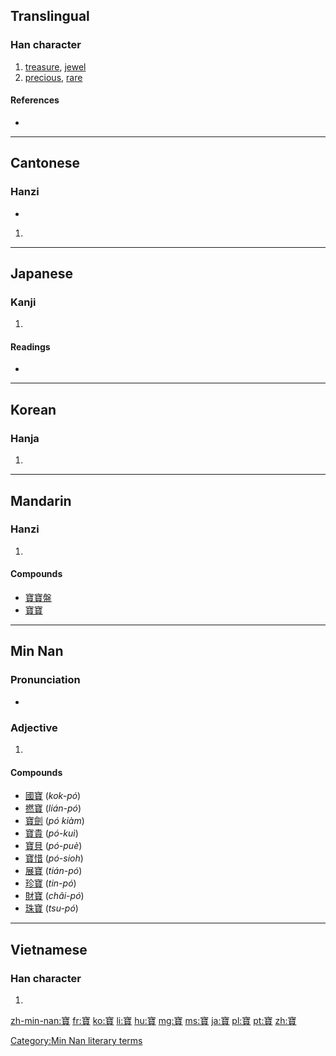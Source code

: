 {{also|宝|寳}}
==Translingual==

===Han character===
{{Han char|rn=40|rad=宀|as=17|sn=20|four=30806|canj=JMUC|ids=⿱宀⿱珤貝}}

# [[treasure]], [[jewel]]
# [[precious]], [[rare]]

====References====
* {{Han ref|kx=0293.120|dkj=07376|dj=0579.320|hdz=20958.030|uh=5BF6|ud=23542|bh=C45F|bd=50271}}

----

==Cantonese==

===Hanzi===
{{yue-hanzi|jyut=[[bou2]]|y=bou2|sim=宝}}

* {{defn|lang=yue|sort=宀17}}

# {{defn|yue}}

----

==Japanese==

===Kanji===
{{ja-kanji|grade=|rs=宀17}}

# {{defn|lang=ja|sort=宀17}}

====Readings====
* {{ja-readings|kanyoon=[[ほ]] (ho)|goon=[[ほう]] (hō)|kanon=[[ほう]] (hō)|kun=[[たから]] (takara)}}

----

==Korean==

===Hanja===
{{ko-hanja|hangeul=보|rv=bo|mr=po}}

# {{defn|lang=ko|sort=宀17}}

----

==Mandarin==

===Hanzi===
{{cmn-hanzi|sim=宝|pin=[[bǎo]] ([[bao3]])|wg=pao<sup>3</sup>}}

# {{defn|lang=cmn|sort=宀17}}

====Compounds====
* [[寶寶盤]]
* [[寶寶]]

----

==Min Nan==

===Pronunciation===
* {{IPA|[pɔ˥˧]|lang=nan}}

===Adjective===
{{nan-adj|t|poj=[[pó]] (po<sup>2</sup>)|pojt=po2|rs=po2}}

# {{defn|nan}}

====Compounds====
* [[國寶]] (''kok-pó'')
* [[撚寶]] (''lián-pó'')
* [[寶劍]] (''pó kiàm'')
* [[寶貴]] (''pó-kuì'')
* [[寶貝]] (''pó-puè'')
* [[寶惜]] (''pó-sioh'')
* [[展寶]] (''tián-pó'')
* [[珍寶]] (''tin-pó'')
* [[財寶]] (''châi-pó'')
* [[珠寶]] (''tsu-pó'')

[[Category:Min Nan literary terms]]

----

==Vietnamese==

===Han character===
{{vi-hantu|[[bảo]], [[báu]], [[bửu]]|rs=宀17}}

# {{defn|lang=vi|sort=宀17}}

[[zh-min-nan:寶]]
[[fr:寶]]
[[ko:寶]]
[[li:寶]]
[[hu:寶]]
[[mg:寶]]
[[ms:寶]]
[[ja:寶]]
[[pl:寶]]
[[pt:寶]]
[[zh:寶]]